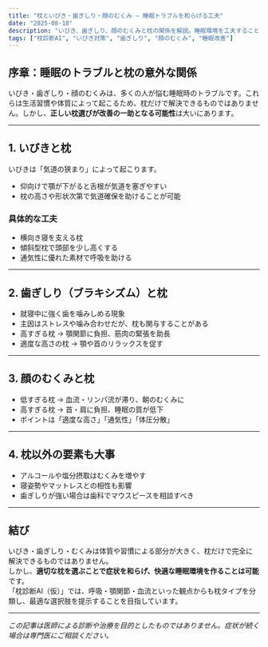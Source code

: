 ```yaml
---
title: "枕といびき・歯ぎしり・顔のむくみ – 睡眠トラブルを和らげる工夫"
date: "2025-08-18"
description: "いびき、歯ぎしり、顔のむくみと枕の関係を解説。睡眠環境を工夫することでトラブルを和らげる一般的な知見を紹介。医療目的ではなく快適な睡眠サポートとしての内容です。"
tags: ["枕診断AI", "いびき対策", "歯ぎしり", "顔のむくみ", "睡眠改善"]
---
```


## 序章：睡眠のトラブルと枕の意外な関係
いびき・歯ぎしり・顔のむくみは、多くの人が悩む睡眠時のトラブルです。これらは生活習慣や体質によって起こるため、枕だけで解決できるものではありません。しかし、**正しい枕選びが改善の一助となる可能性**は大いにあります。  

---

## 1. いびきと枕
いびきは「気道の狭まり」によって起こります。  
- 仰向けで顎が下がると舌根が気道を塞ぎやすい  
- 枕の高さや形状次第で気道確保を助けることが可能  

### 具体的な工夫
- 横向き寝を支える枕  
- 傾斜型枕で頭部を少し高くする  
- 通気性に優れた素材で呼吸を助ける  

---

## 2. 歯ぎしり（ブラキシズム）と枕
- 就寝中に強く歯を噛みしめる現象  
- 主因はストレスや噛み合わせだが、枕も関与することがある  
- 高すぎる枕 → 顎関節に負担、筋肉の緊張を助長  
- 適度な高さの枕 → 顎や首のリラックスを促す  

---

## 3. 顔のむくみと枕
- 低すぎる枕 → 血流・リンパ流が滞り、朝のむくみに  
- 高すぎる枕 → 首・肩に負担、睡眠の質が低下  
- ポイントは「適度な高さ」「通気性」「体圧分散」  

---

## 4. 枕以外の要素も大事
- アルコールや塩分摂取はむくみを増やす  
- 寝姿勢やマットレスとの相性も影響  
- 歯ぎしりが強い場合は歯科でマウスピースを相談すべき  

---

## 結び
いびき・歯ぎしり・むくみは体質や習慣による部分が大きく、枕だけで完全に解決できるものではありません。  
しかし、**適切な枕を選ぶことで症状を和らげ、快適な睡眠環境を作ることは可能**です。  
「枕診断AI（仮）」では、呼吸・顎関節・血流といった観点からも枕タイプを分類し、最適な選択肢を提示することを目指しています。  

---
*この記事は医師による診断や治療を目的としたものではありません。症状が続く場合は専門医にご相談ください。*

